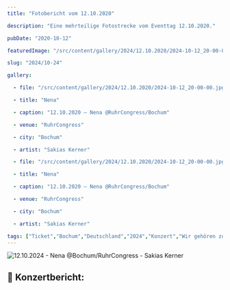 ```yaml
---
title: "Fotobericht vom 12.10.2020"

description: "Eine mehrteilige Fotostrecke vom Eventtag 12.10.2020."

pubDate: "2020-10-12"

featuredImage: "/src/content/gallery/2024/12.10.2020/2024-10-12_20-00-00.jpg"

slug: "2024/10-24"

gallery:

  - file: "/src/content/gallery/2024/12.10.2020/2024-10-12_20-00-00.jpg"

  - title: "Nena"

  - caption: "12.10.2020 – Nena @RuhrCongress/Bochum"

  - venue: "RuhrCongress"

  - city: "Bochum"

  - artist: "Sakias Kerner"

  - file: "/src/content/gallery/2024/12.10.2020/2024-10-12_20-00-00.jpg"

  - title: "Nena"

  - caption: "12.10.2020 – Nena @RuhrCongress/Bochum"

  - venue: "RuhrCongress"

  - city: "Bochum"

  - artist: "Sakias Kerner"

tags: ["Ticket","Bochum","Deutschland","2024","Konzert","Wir gehören zusammen","Nena","Sakias Kerner","RuhrCongress"]
---
```


![12.10.2024 - Nena @Bochum/RuhrCongress - Sakias Kerner](../../../gallery/2024/10-24/2024-10-12_20-00-00.jpg)

## 🎤 Konzertbericht:
